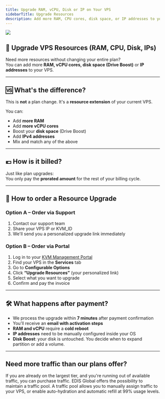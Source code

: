 ```yaml
---
title: Upgrade RAM, vCPU, Disk or IP on Your VPS
sidebarTitle: Upgrade Resources
description: Add more RAM, CPU cores, disk space, or IP addresses to your EDIS VPS. Learn how to order resource upgrades and what happens next.
---
```



![](/assets/upgrade-resources.webp)

## 🧩 Upgrade VPS Resources (RAM, CPU, Disk, IPs)

Need more resources without changing your entire plan?  
You can add more **RAM, vCPU cores, disk space (Drive Boost)** or **IP addresses** to your VPS.

---

## 🆚 What's the difference?

This is **not** a plan change. It's a **resource extension** of your current VPS.

You can:
- Add **more RAM**
- Add **more vCPU cores**
- Boost your **disk space** (Drive Boost)
- Add **IPv4 addresses**
- Mix and match any of the above

---

## 💶 How is it billed?

Just like plan upgrades:  
You only pay the **prorated amount** for the rest of your billing cycle.

---

## 🛒 How to order a Resource Upgrade

### Option A – Order via Support
1. Contact our support team
2. Share your VPS IP or KVM_ID
3. We'll send you a personalized upgrade link immediately

### Option B – Order via Portal
1. Log in to your [KVM Management Portal](https://manage.edisglobal.com/clientarea.php)
2. Find your VPS in the **Services** tab
3. Go to **Configurable Options**
4. Click **“Upgrade Resources”** (your personalized link)
5. Select what you want to upgrade
6. Confirm and pay the invoice

---

## 🛠️ What happens after payment?

- We process the upgrade within **7 minutes** after payment confirmation  
- You’ll receive an **email with activation steps**
- **RAM and vCPU** require a **cold reboot**
- **IP addresses** need to be manually configured inside your OS
- **Disk Boost**: your disk is untouched. You decide when to expand partition or add a volume.

---

<CtaButton label="Learn how to upgrade your plan" link="../upgrades-downgrades/upgrade-plan" />


## Need more traffic than our plans offer?

If you are already on the largest tier, and you're running out of available traffic, you can purchase traffic. EDIS Global offers the possibility to maintain a traffic pool. A traffic pool allows you to manually assign traffic to your VPS, or enable auto-hydration and automatic refill at 99% usage levels.

<CtaButton label="Learn about Traffic Pool" link="../traffic-bandwidth/traffic-pool-global-and-premium-traffic-zone" />
